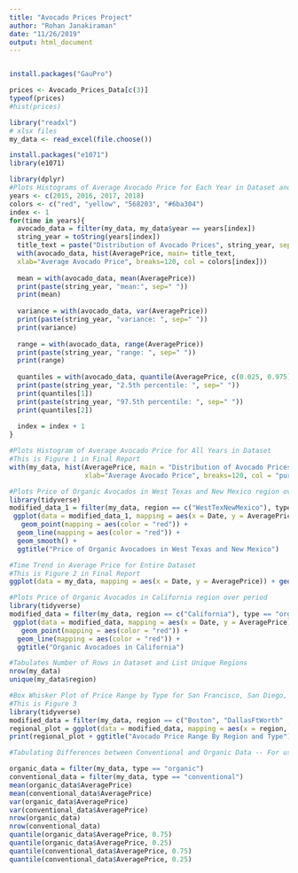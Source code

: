 ```yaml
---
title: "Avocado Prices Project"
author: "Rohan Janakiraman"
date: "11/26/2019"
output: html_document
---
```


```r
```

```r
install.packages("GauPro")
```


```r
prices <- Avocado_Prices_Data[c(3)]
typeof(prices)
#hist(prices)
```

```r
library("readxl")
# xlsx files
my_data <- read_excel(file.choose())
```

```r
install.packages("e1071")
library(e1071)
```


```r
library(dplyr)
#Plots Histograms of Average Avocado Price for Each Year in Dataset and Basic Statistics for Each Year 
years <- c(2015, 2016, 2017, 2018)
colors <- c("red", "yellow", "568203", "#6ba304")
index <- 1
for(time in years){
  avocado_data = filter(my_data, my_data$year == years[index])
  string_year = toString(years[index])
  title_text = paste("Distribution of Avocado Prices", string_year, sep=", ")
  with(avocado_data, hist(AveragePrice, main= title_text,
  xlab="Average Avocado Price", breaks=120, col = colors[index]))
  
  mean = with(avocado_data, mean(AveragePrice))
  print(paste(string_year, "mean:", sep=" "))
  print(mean)
  
  variance = with(avocado_data, var(AveragePrice))
  print(paste(string_year, "variance: ", sep=" "))
  print(variance)
  
  range = with(avocado_data, range(AveragePrice))
  print(paste(string_year, "range: ", sep=" "))
  print(range)
  
  quantiles = with(avocado_data, quantile(AveragePrice, c(0.025, 0.975)))
  print(paste(string_year, "2.5th percentile: ", sep=" "))
  print(quantiles[1])
  print(paste(string_year, "97.5th percentile: ", sep=" "))
  print(quantiles[2])
  
  index = index + 1
}

#Plots Histogram of Average Avocado Price for All Years in Dataset 
#This is Figure 1 in Final Report 
with(my_data, hist(AveragePrice, main = "Distribution of Avocado Prices", 
                   xlab="Average Avocado Price", breaks=120, col = "purple"))
```

```r
#Plots Price of Organic Avocados in West Texas and New Mexico region over period
library(tidyverse)
modified_data_1 = filter(my_data, region == c("WestTexNewMexico"), type == "organic", year == c(2015, 2016, 2017, 2018))
 ggplot(data = modified_data_1, mapping = aes(x = Date, y = AveragePrice)) + 
   geom_point(mapping = aes(color = "red")) +
  geom_line(mapping = aes(color = "red")) + 
  geom_smooth() +
  ggtitle("Price of Organic Avocadoes in West Texas and New Mexico")

```

```r
#Time Trend in Average Price for Entire Dataset 
#This is Figure 2 in Final Report
ggplot(data = my_data, mapping = aes(x = Date, y = AveragePrice)) + geom_point(mapping = aes(color = year)) + geom_smooth(color = "red") 
```



```r
#Plots Price of Organic Avocados in California region over period
library(tidyverse)
modified_data = filter(my_data, region == c("California"), type == "organic", year == c(2015, 2016, 2017, 2018))
 ggplot(data = modified_data, mapping = aes(x = Date, y = AveragePrice)) + 
   geom_point(mapping = aes(color = "red")) +
  geom_line(mapping = aes(color = "red")) + 
  ggtitle("Organic Avocadoes in California")
```

```r
#Tabulates Number of Rows in Dataset and List Unique Regions
nrow(my_data)
unique(my_data$region)
```


```r
#Box Whisker Plot of Price Range by Type for San Francisco, San Diego, New York, Detroit, Dallas Ft Worth, Boston
#This is Figure 3 
library(tidyverse)
modified_data = filter(my_data, region == c("Boston", "DallasFtWorth" ,"Detroit", "NewYork", "SanDiego", "SanFrancisco", "NewYork"))
regional_plot = ggplot(data = modified_data, mapping = aes(x = region, y = AveragePrice)) + geom_boxplot(color = "#6ba304", fill = "#568203") + facet_wrap(~ type) + coord_flip()
print(regional_plot + ggtitle("Avocado Price Range By Region and Type"))
```

```r
#Tabulating Differences between Conventional and Organic Data -- For use later in paper

organic_data = filter(my_data, type == "organic")
conventional_data = filter(my_data, type == "conventional")
mean(organic_data$AveragePrice)
mean(conventional_data$AveragePrice)
var(organic_data$AveragePrice)
var(conventional_data$AveragePrice)
nrow(organic_data)
nrow(conventional_data)
quantile(organic_data$AveragePrice, 0.75)
quantile(organic_data$AveragePrice, 0.25)
quantile(conventional_data$AveragePrice, 0.75)
quantile(conventional_data$AveragePrice, 0.25)
```
